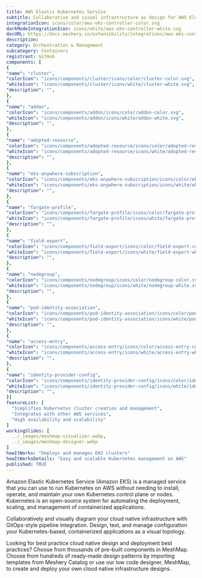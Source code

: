 ```yaml
---
title: AWS Elastic Kubernetes Service
subtitle: Collaborative and visual infrastructure as design for AWS Elastic Kubernetes Service
integrationIcon: icons/color/aws-eks-controller-color.svg
darkModeIntegrationIcon: icons/white/aws-eks-controller-white.svg
docURL: https://docs.meshery.io/extensibility/integrations/aws-eks-controller
description: 
category: Orchestration & Management
subcategory: Containers
registrant: GitHub
components: [
{
"name": "cluster",
"colorIcon": "icons/components/cluster/icons/color/cluster-color.svg",
"whiteIcon": "icons/components/cluster/icons/white/cluster-white.svg",
"description": "",
},
{
"name": "addon",
"colorIcon": "icons/components/addon/icons/color/addon-color.svg",
"whiteIcon": "icons/components/addon/icons/white/addon-white.svg",
"description": "",
},
{
"name": "adopted-resource",
"colorIcon": "icons/components/adopted-resource/icons/color/adopted-resource-color.svg",
"whiteIcon": "icons/components/adopted-resource/icons/white/adopted-resource-white.svg",
"description": "",
},
{
"name": "eks-anywhere-subscription",
"colorIcon": "icons/components/eks-anywhere-subscription/icons/color/eks-anywhere-subscription-color.svg",
"whiteIcon": "icons/components/eks-anywhere-subscription/icons/white/eks-anywhere-subscription-white.svg",
"description": "",
},
{
"name": "fargate-profile",
"colorIcon": "icons/components/fargate-profile/icons/color/fargate-profile-color.svg",
"whiteIcon": "icons/components/fargate-profile/icons/white/fargate-profile-white.svg",
"description": "",
},
{
"name": "field-export",
"colorIcon": "icons/components/field-export/icons/color/field-export-color.svg",
"whiteIcon": "icons/components/field-export/icons/white/field-export-white.svg",
"description": "",
},
{
"name": "nodegroup",
"colorIcon": "icons/components/nodegroup/icons/color/nodegroup-color.svg",
"whiteIcon": "icons/components/nodegroup/icons/white/nodegroup-white.svg",
"description": "",
},
{
"name": "pod-identity-association",
"colorIcon": "icons/components/pod-identity-association/icons/color/pod-identity-association-color.svg",
"whiteIcon": "icons/components/pod-identity-association/icons/white/pod-identity-association-white.svg",
"description": "",
},
{
"name": "access-entry",
"colorIcon": "icons/components/access-entry/icons/color/access-entry-color.svg",
"whiteIcon": "icons/components/access-entry/icons/white/access-entry-white.svg",
"description": "",
},
{
"name": "identity-provider-config",
"colorIcon": "icons/components/identity-provider-config/icons/color/identity-provider-config-color.svg",
"whiteIcon": "icons/components/identity-provider-config/icons/white/identity-provider-config-white.svg",
"description": "",
}]
featureList: [
  "Simplifies Kubernetes cluster creation and management",
  "Integrates with other AWS services",
  "High availability and scalability"
]
workingSlides: [
  ../_images/meshmap-visualizer.webp,
  ../_images/meshmap-designer.webp
]
howItWorks: "Deploys and manages EKS clusters"
howItWorksDetails: "Easy and scalable Kubernetes management on AWS"
published: TRUE
---
```

<p>
Amazon Elastic Kubernetes Service (Amazon EKS) is a managed service that you can use to run Kubernetes on AWS without needing to install, operate, and maintain your own Kubernetes control plane or nodes. Kubernetes is an open-source system for automating the deployment, scaling, and management of containerized applications.
</p>
<p>
    Collaboratively and visually diagram your cloud native infrastructure with GitOps-style pipeline integration. Design, test, and manage configuration your Kubernetes-based, containerized applications as a visual topology.
</p>
<p>
    Looking for best practice cloud native design and deployment best practices? Choose from thousands of pre-built components in MeshMap. Choose from hundreds of ready-made design patterns by importing templates from Meshery Catalog or use our low code designer, MeshMap, to create and deploy your own cloud native infrastructure designs.
</p>
